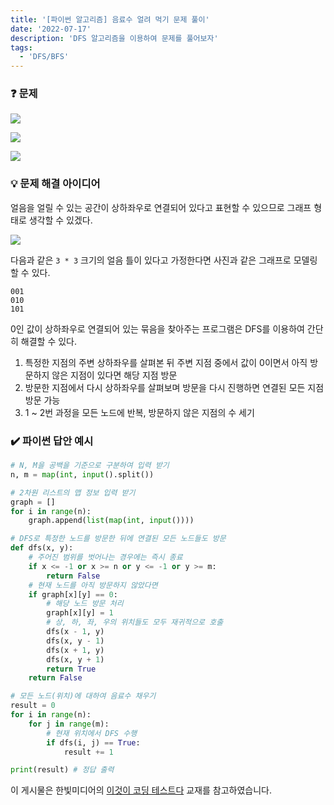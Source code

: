 ```yaml
---
title: '[파이썬 알고리즘] 음료수 얼려 먹기 문제 풀이'
date: '2022-07-17'
description: 'DFS 알고리즘을 이용하여 문제를 풀어보자'
tags:
  - 'DFS/BFS'
---
```


### ❓ 문제

![](/posts/python/algorithm/dfs-bfs/dfs-1.png)

![](/posts/python/algorithm/dfs-bfs/dfs-2.png)

![](/posts/python/algorithm/dfs-bfs/dfs-3.png)


### 💡 문제 해결 아이디어

얼음을 얼릴 수 있는 공간이 상하좌우로 연결되어 있다고 표현할 수 있으므로 그래프 형태로 생각할 수 있겠다.

![](/posts/python/algorithm/dfs-bfs/dfs-4.png)

다음과 같은 `3 * 3` 크기의 얼음 틀이 있다고 가정한다면 사진과 같은 그래프로 모델링 할 수 있다.

```
001
010
101
```

0인 값이 상하좌우로 연결되어 있는 묶음을 찾아주는 프로그램은 DFS를 이용하여 간단히 해결할 수 있다.

1. 특정한 지점의 주변 상하좌우를 살펴본 뒤 주변 지점 중에서 값이 0이면서 아직 방문하지 않은 지점이 있다면 해당 지점 방문
2. 방문한 지점에서 다시 상하좌우를 살펴보며 방문을 다시 진행하면 연결된 모든 지점 방문 가능
3. 1 ~ 2번 과정을 모든 노드에 반복, 방문하지 않은 지점의 수 세기


### ✔️ 파이썬 답안 예시

```python showLineNumbers
# N, M을 공백을 기준으로 구분하여 입력 받기
n, m = map(int, input().split())

# 2차원 리스트의 맵 정보 입력 받기
graph = []
for i in range(n):
    graph.append(list(map(int, input())))

# DFS로 특정한 노드를 방문한 뒤에 연결된 모든 노드들도 방문
def dfs(x, y):
    # 주어진 범위를 벗어나는 경우에는 즉시 종료
    if x <= -1 or x >= n or y <= -1 or y >= m:
        return False
    # 현재 노드를 아직 방문하지 않았다면
    if graph[x][y] == 0:
        # 해당 노드 방문 처리
        graph[x][y] = 1
        # 상, 하, 좌, 우의 위치들도 모두 재귀적으로 호출
        dfs(x - 1, y)
        dfs(x, y - 1)
        dfs(x + 1, y)
        dfs(x, y + 1)
        return True
    return False

# 모든 노드(위치)에 대하여 음료수 채우기
result = 0
for i in range(n):
    for j in range(m):
        # 현재 위치에서 DFS 수행
        if dfs(i, j) == True:
            result += 1

print(result) # 정답 출력
```


<Callout type="info">

이 게시물은 한빛미디어의 [이것이 코딩 테스트다](https://book.naver.com/bookdb/book_detail.nhn?bid=16439154) 교재를 참고하였습니다.

</Callout>
